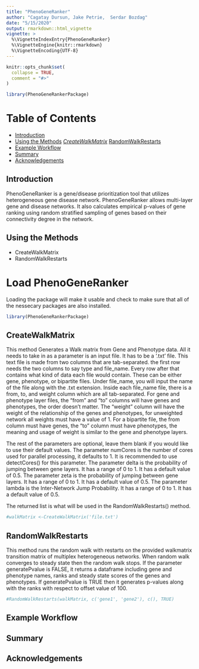 ```yaml
---
title: "PhenoGeneRanker"
author: "Cagatay Dursun, Jake Petrie,  Serdar Bozdag"
date: "5/15/2020"
output: rmarkdown::html_vignette
vignette: >
  %\VignetteIndexEntry{PhenoGeneRanker}
  %\VignetteEngine{knitr::rmarkdown}
  %\VignetteEncoding{UTF-8}
---
```


```r
knitr::opts_chunk$set(
  collapse = TRUE,
  comment = "#>"
)
```

```r
library(PhenoGeneRankerPackage)
```
# Table of Contents
  * [Introduction](#Introduction)
  * [Using the Methods](#Using-the-Methods)
    *[CreateWalkMatrix](#CreateWalkMatrix)
    *[RandomWalkRestarts](#RandomWalkRestarts)
  * [Example Workflow](#Example-Workflow)
  * [Summary](#Summary)
  * [Acknowledgements](#Acknowledgements)
  
## <a id = "Introduction"></a> Introduction

PhenoGeneRanker is a gene/disease prioritization tool that utilizes heterogeneous gene disease network. PhenoGeneRanker allows multi-layer gene and disease networks. It also calculates empirical p-values of gene ranking using random stratified sampling of genes based on their connectivity degree in the network.


## <a id = "Using-the-Methods"></a> Using the Methods

* CreateWalkMatrix
* RandomWalkRestarts

# Load PhenoGeneRanker

Loading the package will make it usable and check to make sure that all of the nessecary packages are also installed. 

```r
library(PhenoGeneRankerPackage)
```

## <a id = "CreateWalkMatrix"></a> CreateWalkMatrix

This method Generates a Walk matrix from Gene and Phenotype data. All it needs to take in as a parameter is an input file. It has to be a '.txt' file. This text file is made from two columns that are tab-separated. the first row needs the two columns to say type and file_name. Every row after that contains what kind of data each file would contain. These can be either gene, phenotype, or bipartite files. Under file_name, you will input the name of the file along with the .txt extension. Inside each file_name file, there is a from, to, and weight column which are all tab-separated. For gene and phenotype layer files, the “from” and “to” columns will have genes and phenotypes, the order doesn’t matter. The “weight” column will have the weight of the relationship of the genes and phenotypes, for unweighted network all weights must have a value of 1. For a bipartite file, the from column must have genes, the “to” column must have phenotypes, the meaning and usage of weight is similar to the gene and phenotype layers.

The rest of the parameters are optional, leave them blank if you would like to use their default values. The parameter numCores is the number of cores used for parallel processing, it defaults to 1. It is recommended to use detectCores() for this parameter. The parameter delta is the probability of jumping between gene layers. It has a range of 0 to 1. It has a default value of 0.5. The parameter zeta is the probability of jumping between gene layers. It has a range of 0 to 1. It has a default value of 0.5. The parameter lambda is the Inter-Network Jump Probability. It has a range of 0 to 1. It has a default value of 0.5. 

The returned list is what will be used in the RandomWalkRestarts() method.

```r
#walkMatrix <-CreateWalkMatrix('file.txt')
```

## <a id = "RandomWalkRestarts"></a> RandomWalkRestarts

This method runs the random walk with restarts on the provided walkmatrix transition matrix of multiplex heterogeneous networks. When random walk converges to steady state then the random walk stops. If the parameter generatePvalue is FALSE, it returns a dataframe including gene and phenotype names, ranks and steady state scores of the genes and phenotypes. If generatePvalue is TRUE then it generates p-values along with the ranks with respect to offset value of 100.

```r
#RandomWalkRestarts(walkMatrix, c('gene1', 'gene2'), c(), TRUE)
```

## <a id = "Example-Workflow"></a> Example Workflow


## <a id = "Summary"></a> Summary


## <a id = "Acknowledgements"></a> Acknowledgements

